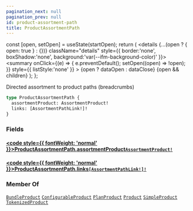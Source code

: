 ```yaml
---
pagination_next: null
pagination_prev: null
id: product-assortment-path
title: ProductAssortmentPath
---
```









  const [open, setOpen] = useState(startOpen);
  return (
    <details {...(open ? { open: true } : {})} className="details" style={{ border:'none', boxShadow:'none', background:'var(--ifm-background-color)' }}>
      <summary
        onClick={(e) => {
          e.preventDefault();
          setOpen((open) => !open);
        }}
        style={{ listStyle:'none' }}
      >
      {open ? dataOpen : dataClose}
      </summary>
      {open && children}
    </details>
  );
};








Directed assortment to product paths (breadcrumbs)


```graphql
type ProductAssortmentPath {
  assortmentProduct: AssortmentProduct!
  links: [AssortmentPathLink!]!
}
```




### Fields

#### [<code style={{ fontWeight: 'normal' }}>ProductAssortmentPath.<b>assortmentProduct</b></code>](#)<Bullet />[`AssortmentProduct!`](/schema/types/objects/assortment-product.mdx) <Badge class="badge badge--secondary" text="non-null"/> <Badge class="badge badge--secondary" text="object"/> 



#### [<code style={{ fontWeight: 'normal' }}>ProductAssortmentPath.<b>links</b></code>](#)<Bullet />[`[AssortmentPathLink!]!`](/schema/types/objects/assortment-path-link.mdx) <Badge class="badge badge--secondary" text="non-null"/> <Badge class="badge badge--secondary" text="object"/> 







### Member Of

[`BundleProduct`](/schema/types/objects/bundle-product.mdx)  <Badge class="badge badge--secondary" text="object"/><Bullet />[`ConfigurableProduct`](/schema/types/objects/configurable-product.mdx)  <Badge class="badge badge--secondary" text="object"/><Bullet />[`PlanProduct`](/schema/types/objects/plan-product.mdx)  <Badge class="badge badge--secondary" text="object"/><Bullet />[`Product`](/schema/types/interfaces/product.mdx)  <Badge class="badge badge--secondary" text="interface"/><Bullet />[`SimpleProduct`](/schema/types/objects/simple-product.mdx)  <Badge class="badge badge--secondary" text="object"/><Bullet />[`TokenizedProduct`](/schema/types/objects/tokenized-product.mdx)  <Badge class="badge badge--secondary" text="object"/>

